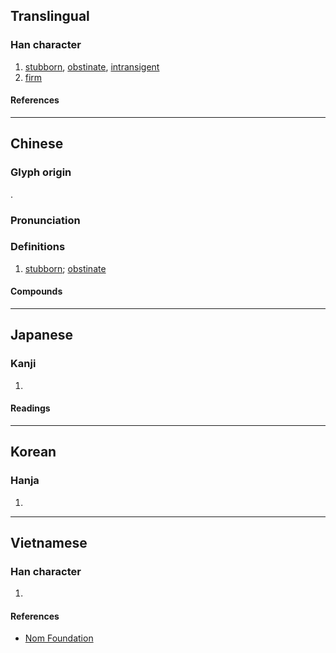 {{character info}}
==Translingual==

===Han character===
{{Han char|rn=9|rad=人|as=08|sn=10|four=27272|canj=OSUU|ids=⿰亻屈}}

# [[stubborn]], [[obstinate]], [[intransigent]]
# [[firm]]

====References====
{{Han ref|kx=0107.290|dkj=00769|dj=0229.090|hdz=10185.040|uh=5014}}

----

==Chinese==
{{zh-forms}}

===Glyph origin===
{{Han etym}}
{{Han compound|人|屈|ls=psc|c1=s|c2=p|t1=person}}.

===Pronunciation===
{{zh-pron
|m=jué,juè
|m_note=juè - describes temper or manner
|c=gwat6
|mn=ku̍t
|mc=y
|oc=y
|ma=
|cat=a
}}

===Definitions===
{{zh-hanzi}}

# [[stubborn]]; [[obstinate]]
#: {{zh-x|倔{jué}強{jiàng}|stubborn; obstinate}}
#: {{zh-x|倔{juè} 脾氣|self-willed; bad-tempered}}

====Compounds====
{{zh-der|倔巴|倔槓頭|倔起|倔巴棍子|倔強|倔頭倔腦|倔犟:juéjiàng}}

----

==Japanese==

===Kanji===
{{ja-kanji|grade=|rs=人08}}

# {{rfdef|ja|sort=人08}}

====Readings====
{{ja-readings
|on=くつ
|kun=つよい
}}

----

==Korean==

===Hanja===
{{ko-hanja|굴}}

# {{rfdef|ko|sort=人08}}

----

==Vietnamese==

===Han character===
{{vi-readings|rs=人08|reading=[[quật]], [[oặt]], [[quặt]], [[quất]], [[quịt]]}}

# {{rfdef|vi|sort=人08}}

====References====
* [http://nomfoundation.org/common/nom_details.php?codepoint=5014 Nom Foundation]